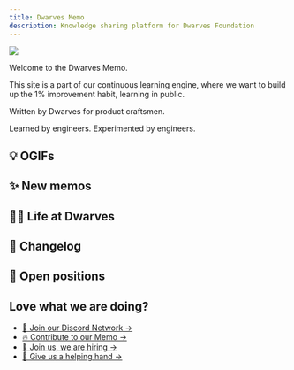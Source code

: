 ```yaml
---
title: Dwarves Memo
description: Knowledge sharing platform for Dwarves Foundation
---
```


![](/assets/home_cover.webp)

Welcome to the Dwarves Memo.

This site is a part of our continuous learning engine, where we want to build up the 1% improvement habit, learning in public.

Written by Dwarves for product craftsmen.

Learned by engineers. Experimented by engineers.

## 💡 OGIFs

<MemoVLinkList data={ogifMemos} hideDate color="secondary" />

## ✨ New memos

<MemoVList data={newMemos} hideDate />

## 🧑‍💻 Life at Dwarves

<MemoVList data={teamMemos} hideAuthors hideThumbnail />

## 📝 Changelog

<MemoVLinkList data={changelogMemos} />

## 🤝 Open positions

<MemoVList data={hiringMemos} hideAuthors hideThumbnail hideDate />

<div className="love-watch-we-are-doing">
    <h2 >
    Love what we are doing?
    </h2>
    <ul>
    <li>
        <a
        href="https://discord.gg/dfoundation"
        className="text-primary text-sm"
        >
        🩷 Join our Discord Network →
        </a>
    </li>
    <li>
        <a
        href="https://github.com/dwarvesf/playground"
        className="!text-primary text-sm"
        >
        🔥 Contribute to our Memo →
        </a>
    </li>
    <li>
        <a
        href="https://careers.d.foundation/"
        className="text-primary text-sm"
        >
        🤝 Join us, we are hiring →
        </a>
    </li>
    <li>
        <a
        href="http://memo.d.foundation/earn/"
        className="text-primary text-sm"
        >
        🙋 Give us a helping hand →
        </a>
    </li>
    </ul>
</div>
